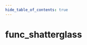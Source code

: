 ```yaml
---
hide_table_of_contents: true
---
```


<!---
!!!!!!
THIS PAGE IS AUTOGENERATED FROM GAME FGD DEFINITIONS!
DO NOT EDIT MANUALLY!
!!!!!!

In order to make edits, you can make an annotation file in /fgd_dump_overrides
-->


# func_shatterglass



<Tabs queryString="game">
    
<TabItem value="steamvr" label="SteamVR Home">
    <STEAMVRPage />
</TabItem>

</Tabs>
